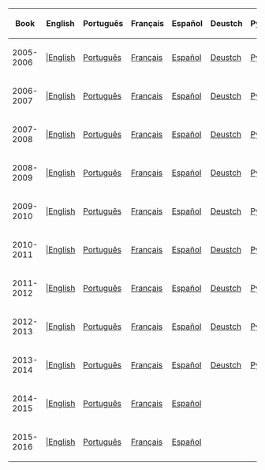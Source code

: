 

{|class="wikitable"
!Book!!English!!Português!!Français!!Español!!Deustch!!Русский
|-
|2005-2006|||[[Media:Yearbook0506.swf|English]]||[[Media:PTBooksYear0506.swf|Português]]||[[Media:FRBooksYear0506.swf|Français]]||[[Media:ESBooksYear0506.swf|Español]]||[[Media:DEBooksYear0506.swf|Deustch]]||[[Media:RUBooksYear0506.swf|Русский]]
|-
|2006-2007|||[[Media:Yearbook0607.swf|English]]||[[Media:PTBooksYear0607.swf|Português]]||[[Media:FRBooksYear0607.swf|Français]]||[[Media:ESBooksYear0607.swf|Español]]||[[Media:DEBooksYear0607.swf|Deustch]]||[[Media:RUBooksYear0607.swf|Русский]]
|-
|2007-2008|||[[Media:ENBooksYear0708.swf|English]]||[[Media:PTBooksYear0708.swf|Português]]||[[Media:FRBooksYear0708.swf|Français]]||[[Media:ESBooksYear0708.swf|Español]]||[[Media:DEBooksYear0708.swf|Deustch]]||[[Media:RUBooksYear0708.swf|Русский]]
|-
|2008-2009|||[[Media:ENBooksYear0809.swf|English]]||[[Media:PTBooksYear0809.swf|Português]]||[[Media:FRBooksYear0809.swf|Français]]||[[Media:ESBooksYear0809.swf|Español]]||[[Media:DEBooksYear0809.swf|Deustch]]||[[Media:RUBooksYear0809.swf|Русский]]
|-
|2009-2010|||[[Media:ENBooksYear0910.swf|English]]||[[Media:PTBooksYear0910.swf|Português]]||[[Media:FRBooksYear0910.swf|Français]]||[[Media:ESBooksYear0910.swf|Español]]||[[Media:DEBooksYear0910.swf|Deustch]]||[[Media:RUBooksYear0910.swf|Русский]]
|-
|2010-2011|||[[Media:ENBooksYear1011.swf|English]]||[[Media:PTBooksYear1011.swf|Português]]||[[Media:FRBooksYear1011.swf|Français]]||[[Media:ESBooksYear1011.swf|Español]]||[[Media:DEBooksYear1011.swf|Deustch]]||[[Media:RUBooksYear1011.swf|Русский]]
|-
|2011-2012|||[[Media:ENBooksYear1112.swf|English]]||[[Media:PTBooksYear1112.swf|Português]]||[[Media:FRBooksYear1112.swf|Français]]||[[Media:ESBooksYear1112.swf|Español]]||[[Media:DEBooksYear1112.swf|Deustch]]||[[Media:RUBooksYear1112.swf|Русский]]
|-
|2012-2013|||[[Media:ENBooksYear1213.swf|English]]||[[Media:PTBooksYear1213.swf|Português]]||[[Media:FRBooksYear1213.swf|Français]]||[[Media:ESBooksYear1213.swf|Español]]||[[Media:DEBooksYear1213.swf|Deustch]]||[[Media:RUBooksYear1213.swf|Русский]]
|-
|2013-2014|||[[Media:ENBooksYear1314.swf|English]]||[[Media:PTBooksYear1314.swf|Português]]||[[Media:FRBooksYear1314.swf|Français]]||[[Media:ESBooksYear1314.swf|Español]]||[[Media:DEBooksYear1314.swf|Deustch]]||[[Media:RUBooksYear1314.swf|Русский]]
|-
|2014-2015|||[[Media:ENBooksYear1415.swf|English]]||[[Media:PTBooksYear1415.swf|Português]]||[[Media:FRBooksYear1415.swf|Français]]||[[Media:ESBooksYear1415.swf|Español]]||{{n/a}}||{{n/a}}
|-
|2015-2016|||[[Media:ENBooksYear1516.swf|English]]||[[Media:PTBooksYear1516.swf|Português]]||[[Media:FRBooksYear1516.swf|Français]]||[[Media:ESBooksYear1516.swf|Español]]||{{n/a}}||{{n/a}}
|}
